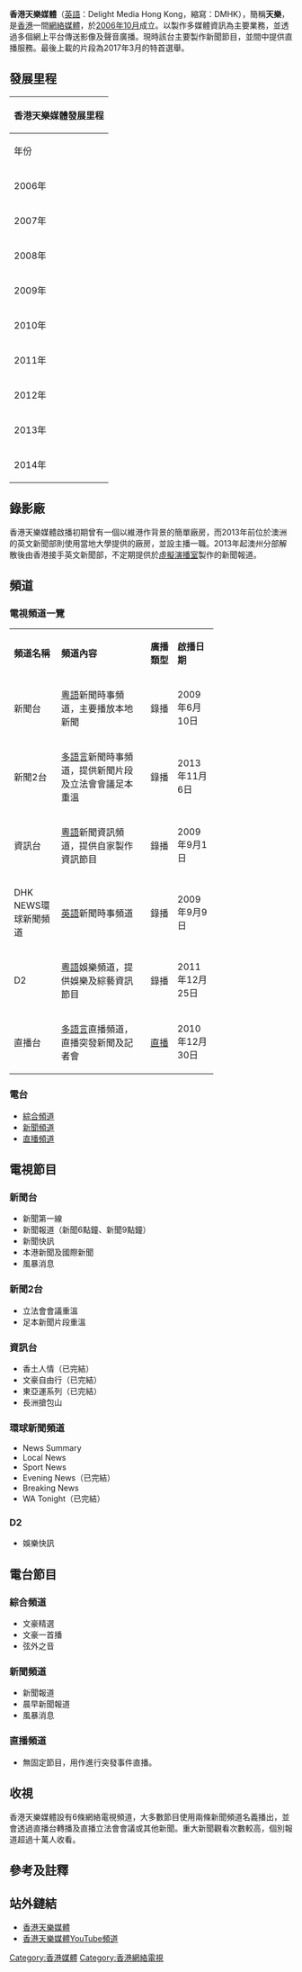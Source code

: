 {{multiple issues|
{{advert|time=2015-04-19T10:33:22+00:00}}
{{refimprove|time=2018-11-25T20:59:23+00:00}}
}}
{{頻道資訊
| 頻道名稱         = 香港天樂媒體（Delight Media Hong Kong）
| 頻道圖片檔案     =Dmhk_logo.png
| 頻道圖片尺寸     =300px
| 頻道圖片名稱     =公司標誌
| 所屬國家         = {{HK}}
| 總部所在         = {{HK}}
| 播放地區         = [[香港|香港]]
| 開播日期         = 2006年10月
| 停播日期         = 2017年3月
| 頻道類別         = 電子媒體
| 視頻格式         =
| 收視率           =
| 收視率調查時間   =
| 收視率資料來源   =
| 頻道口號         = 更用心．更認真
| 擁有者           = 文嘉豪
| 前頻道名稱       =
| 被取代名稱       = NHz香港綜合討論區（前身）
| 集團同類頻道     = [[網絡電視|網絡電視]] 
| 重播服務頻道     = [http://www.youtube.com/dhkchannel YouTube] [http://www.myaudiocast.com/hkdr MyAudioCast]
| 頻道官方網站     = http://www.hkdlm.com
| 分公司  = 香港天晴媒體 
|}}
'''香港天樂媒體'''（[[英語|英語]]：Delight Media Hong Kong，縮寫：DMHK），簡稱'''天樂'''，是[[香港|香港]]一間[[網絡媒體|網絡媒體]]，於[[2006年10月|2006年10月]]成立。以製作多媒體資訊為主要業務，並透過多個網上平台傳送影像及聲音廣播。現時該台主要製作新聞節目，並間中提供直播服務。最後上載的片段為2017年3月的特首選舉。

==發展里程==
{| class="wikitable" width="100%"
! colspan="2" | 香港天樂媒體發展里程
|-
! 年份 !! 事件
|-
| rowspan="2" | 2006年
| 年中，NHz香港綜合討論區的[[伺服器|伺服器]]寄存服務公司合約結束。
|-
| 10月，再次建立網站，命名為香港天樂綜合討論區。
|-
| rowspan="2" | 2007年
| 年初成立電台部，希望在網上遊戲以外，另闢途徑吸引討論區人流。網上電台於農曆新年啟播，首個節目為《文豪精選》。
|-
| 7月成立新聞部，在網上電台提供新聞節目。同時展開長達兩年的新聞節目視頻化的可行性研究，新聞部成立後不久獲[[有線電視|有線電視]]邀請到[[有線財經資訊台|財經資訊台]]節目《潮流旗艦店》接受專訪。<ref>[http://www.facebook.com/photo.php?v=219781206334&set=vb.187773911530&type=3 香港天樂接受有線電視專訪]</ref>
|-
| 2008年 || 7月，新聞部組成採訪隊，主要採訪本地新聞。月底建立[[YouTube|YouTube]]頻道，並放上第一個試驗性的節目 - 《動漫熱》，訪問一位參加動漫節[[Cosplay|Cosplay]]比賽的參賽者。
|-
| rowspan="5" | 2009年
| 3月15日，[[天樂新聞台|天樂新聞台]]經長達兩年的研究、測試及預備後，開始試播。
|-
| 6月10日，天樂新聞台正式啟播。
|-
| 9月，網址由www.delighthk.com更換為www.hkdlm.com。同月啟播兩條新頻道。其一是天樂資訊台，用作分流新聞台的資訊節目，9月1日啟播；9日，於[[澳洲|澳洲]]成立英文新聞團隊，提供國際新聞為主的英語新聞頻道(DHK News)亦正式啟播。<ref>[http://www.youtube.com/watch?v=z8-jEyrCBaU 官方公佈英語新聞頻道啟播]</ref>
|-
| 11月，首個天樂資訊台的節目--《文豪自由行 之 遊盡東亞運》首播。
|-
| 12月，香港舉辦[[2009年東亞運動會|東亞運動會]]期間，每日提供賽事精華。<ref>[http://www.youtube.com/user/dhkchannel/videos?query=%E6%9D%B1%E4%BA%9E%E9%81%8B%E5%8B%95%E6%9C%83 東亞運節目搜尋記錄]</ref>
|-
| 2010年 || 踏入五週年，成立天樂新聞網以及天樂娛樂網，並重啟香港天樂網上電台。
|-
| rowspan="3" | 2011年
| 啟動直播服務，推出直播台。在啟播後三個月內，有超過十萬人次收看。
|-
| 10月8日，英語新聞組接受[[澳洲廣播公司|澳洲廣播公司]](ABC)訪問<ref>[http://www.youtube.com/watch?v=PmkS_wxEIk8 澳洲廣播公司訪問香港天樂澳洲分部]</ref>。
|-
| 年底啟播娛樂頻道「D2」。
|-
| 2012年 || 外語新聞部下半年首播時事節目《WA Tonight》；並獲[[珀斯|珀斯]]市中心Northbridge Piazza邀請，於其戶外大電視播出英語新聞。<ref>[http://sphotos-f.ak.fbcdn.net/hphotos-ak-ash3/541708_10151354015296335_363509387_n.jpg 戶外大電視播出英語新聞的照片] {{webarchive|url=https://web.archive.org/web/20131203224637/http://sphotos-f.ak.fbcdn.net/hphotos-ak-ash3/541708_10151354015296335_363509387_n.jpg |date=2013-12-03 }}</ref>
|-
| rowspan="8" |  2013年 
|1月19日新聞部發生重大變動，英語新聞組負責人梁恩霖連同澳洲新聞部多位記者退出天樂，組成[[West_Australasian_Media_Network|WAMN]]，結束原先於[[西澳洲|西澳洲]]提供的新聞服務。
|-
|2月，香港方面全面接手原有位於澳洲的英文新聞部，開始恢復提供英文新聞服務，惟每周傍晚英語新聞未有復播。
|-
|3月初，香港爆發碼頭工潮，新聞部由工潮開始一直報道至5月工潮完結，採訪超過1個月，提供共46部影片的相關報道。
|-
|4月，新聞部小規模更改圖像設計。
|-
|5月初，黃色巨鴨來港，以縮時攝影拍攝充氣過程並於[[D2|D2]]頻道播放。
|-
|5月尾，[[資訊台_(香港天樂媒體)|資訊台]]推出《香土人情》系列影片。
|-
|8月11日，12歲男童衝突中聲稱被打，《新聞第一線》播出有關片段，成為該台收視紀錄。
|-
|11月6日，[[新聞2台|新聞2台]]啟播，提供無旁述的足本新聞重溫，首播為[[香港特別行政區立法會|立法會]]會議發言重溫。
|-
| 2014年 || 1月15日，直播台改於 YouTube 播放，並於當天全程直播[[香港特別行政區行政長官|行政長官]][[梁振英|梁振英]]於立法會宣讀施政報告、施政報告記者會及晚上的施政論壇，同時在直播後提供足本重溫。
|}

==錄影廠==
香港天樂媒體啟播初期曾有一個以維港作背景的簡單廠房，而2013年前位於澳洲的英文新聞部則使用當地大學提供的廠房，並設主播一職。2013年起澳州分部解散後由香港接手英文新聞部，不定期提供於[[虛擬演播室|虛擬演播室]]製作的新聞報道。

==頻道==
===電視頻道一覽===
{| class="wikitable" style="width:100%"
|- style="background:deepskyblue; color:white" align="center"
| width="17%" | '''頻道名稱''' || width="33%" | '''頻道內容''' || width="10%" | '''廣播類型''' || width="12%" | '''啟播日期''' 
|-
|新聞台||[[粵語|粵語]]新聞時事頻道，主要播放本地新聞||錄播||2009年6月10日
|-
|新聞2台||[[多語言|多語言]]新聞時事頻道，提供新聞片段及立法會會議足本重溫||錄播||2013年11月6日
|-
|資訊台||[[粵語|粵語]]新聞資訊頻道，提供自家製作資訊節目||錄播||2009年9月1日
|-
|DHK NEWS環球新聞頻道||[[英語|英語]]新聞時事頻道||錄播||2009年9月9日
|-
|D2||[[粵語|粵語]]娛樂頻道，提供娛樂及綜藝資訊節目||錄播||2011年12月25日
|-
|直播台||[[多語言|多語言]]直播頻道，直播突發新聞及記者會||[[直播|直播]]||2010年12月30日
|}

===電台===
* [[綜合頻道|綜合頻道]]
* [[新聞頻道|新聞頻道]]
* [[直播頻道|直播頻道]]

==電視節目==
===新聞台===
* 新聞第一線
* 新聞報道（新聞6點鐘、新聞9點鐘）
* 新聞快訊
* 本港新聞及國際新聞
* 風暴消息
===新聞2台===
* 立法會會議重溫
* 足本新聞片段重溫
===資訊台===
* 香土人情（已完結）
* 文豪自由行（已完結）
* 東亞運系列（已完結）
* 長洲搶包山
===環球新聞頻道===
* News Summary
* Local News
* Sport News
* Evening News（已完結）
* Breaking News
* WA Tonight（已完結）
===D2===
* 娛樂快訊
==電台節目==
===綜合頻道===
* 文豪精選
* 文豪一首播
* 弦外之音

===新聞頻道===
* 新聞報道
* 晨早新聞報道
* 風暴消息

===直播頻道===
* 無固定節目，用作進行突發事件直播。

==收視==
香港天樂媒體設有6條網絡電視頻道，大多數節目使用兩條新聞頻道名義播出，並會透過直播台轉播及直播立法會會議或其他新聞。重大新聞觀看次數較高，個別報道超過十萬人收看。

==參考及註釋==
{{reflist}}


==站外鏈結==
* [https://web.archive.org/web/20141020221238/http://www.dmhk.net// 香港天樂媒體]
* [http://www.youtube.com/dhkchannel 香港天樂媒體YouTube頻道]

[[Category:香港媒體|Category:香港媒體]]
[[Category:香港網絡電視|Category:香港網絡電視]]